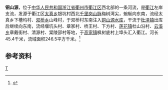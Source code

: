 '''铜山源'''，位于[[中华人民共和国|中华人民共和国]][[浙江省|浙江省]][[衢州市|衢州市]][[衢江区|衢江区]]西北部的一条河流，是[[衢江|衢江]]左岸支流，发源于衢江区[[太真乡|太真乡]]银坑村西北[[千里岗山脉|千里岗山脉]]梅树湾尖，蜿蜒向东南，流经太真乡下槽坞村、[[双桥乡_(衢州市)|双桥乡]]山峰村，于双桥村东南注入[[铜山源水库|铜山源水库]]，干流于[[杜泽镇|杜泽镇]]出库后继续向东南，流经堰坑头村、章家村、桥王村、下方村、[[莲花镇_(衢州市)|莲花镇]]杜山沿村、[[云溪乡_(衢州市)|云溪乡]]章戴街村、清源村、棠陵邵村等地，于[[高家镇_(衢州市)|高家镇]]枫树底村上埠头汇入衢江。河长45.4千米，流域面积246.5平方千米。<ref name="中国河湖大典">{{cite book zh |author=《[[中国河湖大典|中国河湖大典]]》编纂委员会 |title=《中国河湖大典·东南诸河、台湾卷》 |format=M |edition=1 |location=北京 |publisher=中国水利水电出版社 |date=2014年12月 |pages=11页 |id= ISBN 978-7-5170-2765-2}}</ref>
==参考资料==
{{reflist}}
{{钱塘江水系}}

[[Category:衢州河流|T]]